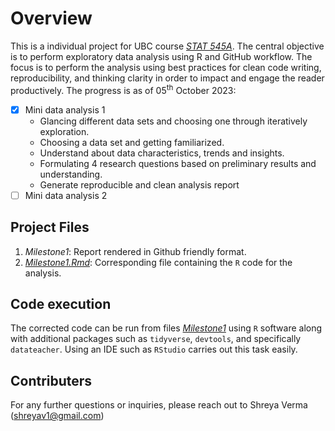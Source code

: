 # Overview

This is a individual project for UBC course [*STAT 545A*](https://stat545.stat.ubc.ca/syllabus-545a/). The central objective is to perform exploratory data analysis using R and GitHub workflow. The focus is to perform the analysis using best practices for clean code writing, reproducibility, and thinking clarity in order to impact and engage the reader productively. The progress is as of 05<sup>th</sup> October 2023:

-   [x] Mini data analysis 1
    -   Glancing different data sets and choosing one through iteratively exploration.
    -   Choosing a data set and getting familiarized.
    -   Understand about data characteristics, trends and insights.
    -   Formulating 4 research questions based on preliminary results and understanding.
    -   Generate reproducible and clean analysis report
-   [ ] Mini data analysis 2

## Project Files

1.  *Milestone1*: Report rendered in Github friendly format.
2.  [*Milestone1.Rmd*](/Milestone1.rmd): Corresponding file containing the `R` code for the analysis.

## Code execution

The corrected code can be run from files [*Milestone1*](/Milestone1.Rmd) using `R` software along with additional packages such as `tidyverse`, `devtools`, and specifically `datateacher`. Using an IDE such as `RStudio` carries out this task easily.

## Contributers

For any further questions or inquiries, please reach out to Shreya Verma ([shreyav1\@gmail.com](mailto:shreyav1@gmail.com){.email})
